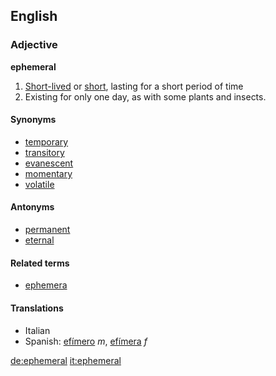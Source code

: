 ==English==
=== Adjective ===
'''ephemeral'''

# [[Short-lived]] or [[short]], lasting for a short period of time
# Existing for only one day, as with some plants and insects.

==== Synonyms ====
*[[temporary]]
*[[transitory]]
*[[evanescent]]
*[[momentary]]
*[[volatile]]

==== Antonyms ====
*[[permanent]]
*[[eternal]]

====Related terms====
*[[ephemera]]

==== Translations ====
*Italian
*Spanish: [[efímero]] ''m'', [[efímera]] ''f''

[[de:ephemeral]]
[[it:ephemeral]]